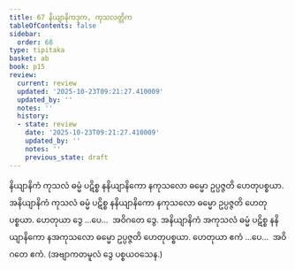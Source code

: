 ```yaml
---
title: 67 နိယျာနိကဒုက, ကုသလတ္တိက
tableOfContents: false
sidebar:
  order: 68
type: tipitaka
basket: ab
book: p15
review:
  current: review
  updated: '2025-10-23T09:21:27.410009'
  updated_by: ''
  notes: ''
  history:
  - state: review
    date: '2025-10-23T09:21:27.410009'
    updated_by: ''
    notes: ''
    previous_state: draft
---
```



<ReviewStatus review={frontmatter.review} showDetails={true} />

<HypothesisAnnotation frontmatter={frontmatter} />

<DynamicBreadcrumb />

<Division number="76" book="p15" e="ch" v="40" p="236">

<Paragraph number="205" book="p15">
နိယျာနိကံ ကုသလံ ဓမ္မံ ပဋိစ္စ နနိယျာနိကော နကုသလော ဓမ္မော ဥပ္ပဇ္ဇတိ ဟေတုပစ္စယာ. အနိယျာနိကံ ကုသလံ ဓမ္မံ ပဋိစ္စ နနိယျာနိကော နကုသလော ဓမ္မော ဥပ္ပဇ္ဇတိ ဟေတုပစ္စယာ. ဟေတုယာ ဒွေ …ပေ…  အဝိဂတေ ဒွေ.
</Paragraph>

<Paragraph number="206" book="p15">
အနိယျာနိကံ အကုသလံ ဓမ္မံ ပဋိစ္စ နနိယျာနိကော နအကုသလော ဓမ္မော ဥပ္ပဇ္ဇတိ ဟေတုပစ္စယာ. ဟေတုယာ ဧကံ …ပေ…  အဝိဂတေ ဧကံ. (အဗျာကတမူလံ ဒွေ ပစ္စယဝသေန.)
</Paragraph>
</Division>